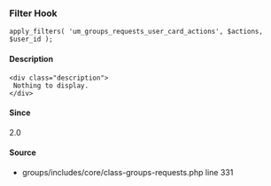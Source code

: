 
<UMBreadCrumb type="filter"/>

### Filter Hook    
    
```
apply_filters( 'um_groups_requests_user_card_actions', $actions, $user_id );
```

#### Description
    <div class="description">
     Nothing to display.
    </div>

#### Since
<div class="description">
2.0
</div>

#### Source
  - <Link href="https://github.com/ultimatemember/groups/tree/2.3.0/includes/core/class--requests.php#L331">groups/includes/core/class-groups-requests.php</Link> <Link href="https://github.com/ultimatemember/groups/tree/2.3.0/includes/core/class--requests.php#L331">line 331</Link>

